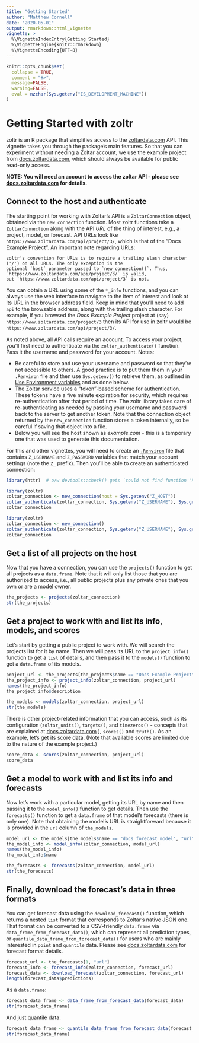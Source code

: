 ```yaml
---
title: "Getting Started"
author: "Matthew Cornell"
date: "2020-05-01"
output: rmarkdown::html_vignette
vignette: >
  %\VignetteIndexEntry{Getting Started}
  %\VignetteEngine{knitr::rmarkdown}
  %\VignetteEncoding{UTF-8}
---
```


```r
knitr::opts_chunk$set(
  collapse = TRUE,
  comment = "#>",
  message=FALSE, 
  warning=FALSE,
  eval = nzchar(Sys.getenv("IS_DEVELOPMENT_MACHINE"))
)
```


# Getting Started with zoltr

zoltr is an R package that simplifies access to the [zoltardata.com](https://www.zoltardata.com/) API. This vignette takes you through the package's main features. So that you can experiment without needing a Zoltar account, we use the example project from [docs.zoltardata.com](https://docs.zoltardata.com/), which should always be available for public read-only access.

**NOTE: You will need an account to access the zoltar API - please see [docs.zoltardata.com](https://docs.zoltardata.com/)
for details.**


## Connect to the host and authenticate

The starting point for working with Zoltar's API is a `ZoltarConnection` object, obtained via the `new_connection`
function. Most zoltr functions take a `ZoltarConnection` along with the API _URL_ of the thing of interest, e.g., a
project, model, or forecast. API URLs look like `https://www.zoltardata.com/api/project/3/`, which is that of the
"Docs Example Project". An important note regarding URLs:

    zoltr's convention for URLs is to require a trailing slash character ('/') on all URLs. The only exception is the
    optional `host` parameter passed to `new_connection()`. Thus, `https://www.zoltardata.com/api/project/3/` is valid,
    but `https://www.zoltardata.com/api/project/3` is not.

You can obtain a URL using some of the `*_info` functions, and you can always use the web interface to navigate to the
item of interest and look at its URL in the browser address field. Keep in mind that you'll need to add `api` to the
browsable address, along with the trailing slash character. For example, if you browsed the _Docs Example Project_
project at (say) `https://www.zoltardata.com/project/3` then its API for use in zoltr would be
`https://www.zoltardata.com/api/project/3/`.

As noted above, all API calls require an account. To access your project, you'll first need to authenticate via the
`zoltar_authenticate()` function. Pass it the username and password for your account. Notes:

- Be careful to store and use your username and password so that they're not accessible to others. A good practice is to
  put them them in your `.Renviron` file and then use `Sys.getenv()` to retrieve them, as outlined in
  [Use Environment variables](https://db.rstudio.com/best-practices/managing-credentials/#use-environment-variables) and
  as done below.
- The Zoltar service uses a "token"-based scheme for authentication. These tokens have a five minute expiration for
  security, which requires re-authentication after that period of time. The zoltr library takes care of 
  re-authenticating as needed by passing your username and password back to the server to get another token. Note that
  the connection object returned by the `new_connection` function stores a token internally, so be careful if saving
  that object into a file.
- Below you will see the host shown as _example.com_ - this is a temporary one that was used to generate this 
  documentation.

For this and other vignettes, you will need to create an [`.Renviron`](https://csgillespie.github.io/efficientR/3-3-r-startup.html#renviron)
file that contains `Z_USERNAME` and `Z_PASSWORD` variables that match your account settings (note the `Z_` prefix).
Then you'll be able to create an authenticated connection:

<!-- run but don't show. NB: will run only if above eval=TRUE -->
```r
library(httr)  # o/w devtools::check() gets `could not find function "POST"` error
```

<!-- run but don't show. NB: will run only if above eval=TRUE -->
```r
library(zoltr)
zoltar_connection <- new_connection(host = Sys.getenv("Z_HOST"))
zoltar_authenticate(zoltar_connection, Sys.getenv("Z_USERNAME"), Sys.getenv("Z_PASSWORD"))
zoltar_connection
```

<!-- show but don't run-->
```r
library(zoltr)
zoltar_connection <- new_connection()
zoltar_authenticate(zoltar_connection, Sys.getenv("Z_USERNAME"), Sys.getenv("Z_PASSWORD"))
zoltar_connection
```


## Get a list of all projects on the host

Now that you have a connection, you can use the `projects()` function to get all projects as a `data.frame`. Note that
it will only list those that you are authorized to access, i.e., all public projects plus any private ones that you
own or are a model owner.

```r
the_projects <- projects(zoltar_connection)
str(the_projects)
```


## Get a project to work with and list its info, models, and scores

Let's start by getting a public project to work with. We will search the projects list for it by name. Then we will pass
its URL to the `project_info()` function to get a `list` of details, and then pass it to the `models()` function to get
a `data.frame` of its models.

```r
project_url <- the_projects[the_projects$name == "Docs Example Project", "url"]
the_project_info <- project_info(zoltar_connection, project_url)
names(the_project_info)
the_project_info$description

the_models <- models(zoltar_connection, project_url)
str(the_models)
```

There is other project-related information that you can access, such as its configuration (`zoltar_units()`, 
`targets()`, and `timezeros()` - concepts that are explained at [docs.zoltardata.com](https://docs.zoltardata.com/) ),
`scores()` and `truth()`. As an example, let's get its score data. (Note that available scores are limited due to the
nature of the example project.)

```r
score_data <- scores(zoltar_connection, project_url)
score_data
```


## Get a model to work with and list its info and forecasts

Now let's work with a particular model, getting its URL by name and then passing it to the `model_info()` function to
get details. Then use the `forecasts()` function to get a `data.frame` of that model's forecasts (there is only one).
Note that obtaining the model's URL is straightforward because it is provided in the `url` column of `the_models`.

```r
model_url <- the_models[the_models$name == "docs forecast model", "url"]
the_model_info <- model_info(zoltar_connection, model_url)
names(the_model_info)
the_model_info$name

the_forecasts <- forecasts(zoltar_connection, model_url)
str(the_forecasts)
```


## Finally, download the forecast's data in three formats

You can get forecast data using the `download_forecast()` function, which returns a nested `list` format that corresponds to Zoltar's native JSON one. That format can be converted to a CSV-friendly `data.frame` via `data_frame_from_forecast_data()`, which can represent all prediction types, or `quantile_data_frame_from_forecast_data()` for users who are mainly interested in `point` and `quantile` data. Please see [docs.zoltardata.com](https://docs.zoltardata.com/) for forecast format details.

```r
forecast_url <- the_forecasts[1, "url"]
forecast_info <- forecast_info(zoltar_connection, forecast_url)
forecast_data <- download_forecast(zoltar_connection, forecast_url)
length(forecast_data$predictions)
```

As a `data.frame`:

```r
forecast_data_frame <- data_frame_from_forecast_data(forecast_data)
str(forecast_data_frame)
```

And just quantile data:

```r
forecast_data_frame <- quantile_data_frame_from_forecast_data(forecast_data)
str(forecast_data_frame)
```
